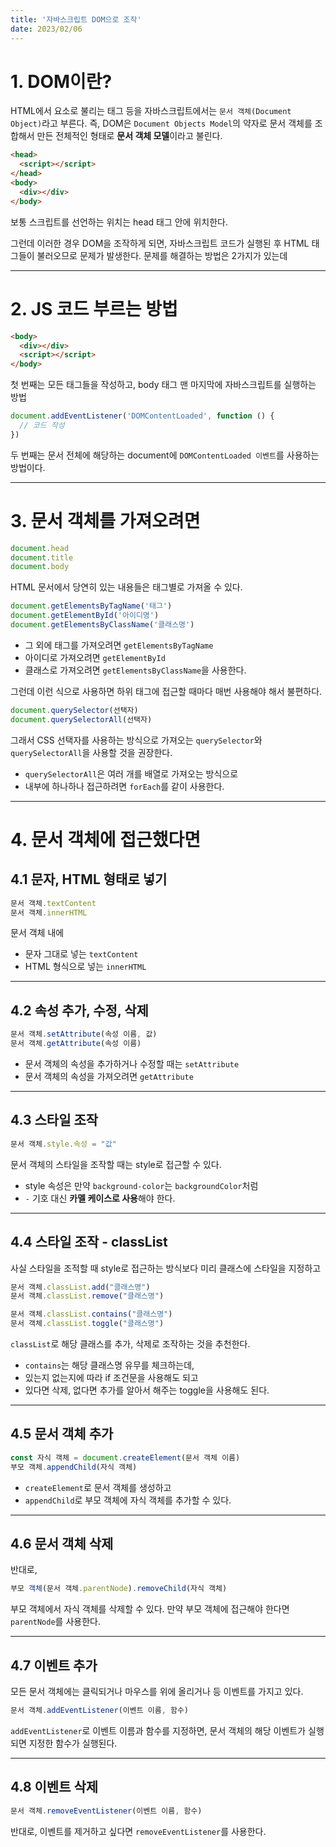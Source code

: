 ```yaml
---
title: '자바스크립트 DOM으로 조작'
date: 2023/02/06
---
```


# 1. DOM이란?

HTML에서 요소로 불리는 태그 등을 자바스크립트에서는 `문서 객체(Document Object)`라고 부른다.
즉, DOM은 `Document Objects Model`의 약자로 문서 객체를 조합해서 만든 전체적인 형태로 **문서 객체 모델**이라고 불린다.

```html
<head>
  <script></script>
</head>
<body>
  <div></div>
</body>
```

보통 스크립트를 선언하는 위치는 head 태그 안에 위치한다.

그런데 이러한 경우 DOM을 조작하게 되면, 자바스크립트 코드가 실행된 후 HTML 태그들이 불러오므로 문제가 발생한다.
문제를 해결하는 방법은 2가지가 있는데

---

# 2. JS 코드 부르는 방법

```html
<body>
  <div></div>
  <script></script>
</body>
```

첫 번째는 모든 태그들을 작성하고, body 태그 맨 마지막에 자바스크립트를 실행하는 방법

```js
document.addEventListener('DOMContentLoaded', function () {
  // 코드 작성
})
```

두 번째는 문서 전체에 해당하는 document에 `DOMContentLoaded 이벤트`를 사용하는 방법이다.

---

# 3. 문서 객체를 가져오려면

```js
document.head
document.title
document.body
```

HTML 문서에서 당연히 있는 내용들은 태그별로 가져올 수 있다.

```js
document.getElementsByTagName('태그')
document.getElementById('아이디명')
document.getElementsByClassName('클래스명')
```

- 그 외에 태그를 가져오려면 `getElementsByTagName`
- 아이디로 가져오려면 `getElementById`
- 클래스로 가져오려면 `getElementsByClassName`을 사용한다.

그런데 이런 식으로 사용하면 하위 태그에 접근할 때마다 매번 사용해야 해서 불편하다.

```js
document.querySelector(선택자)
document.querySelectorAll(선택자)
```

그래서 CSS 선택자를 사용하는 방식으로 가져오는 `querySelector`와 `querySelectorAll`을 사용할 것을 권장한다.

- `querySelectorAll`은 여러 개를 배열로 가져오는 방식으로
- 내부에 하나하나 접근하려면 `forEach`를 같이 사용한다.

---

# 4. 문서 객체에 접근했다면

## 4.1 문자, HTML 형태로 넣기

```js
문서 객체.textContent
문서 객체.innerHTML
```

문서 객체 내에

- 문자 그대로 넣는 `textContent`
- HTML 형식으로 넣는 `innerHTML`

---

## 4.2 속성 추가, 수정, 삭제

```js
문서 객체.setAttribute(속성 이름, 값)
문서 객체.getAttribute(속성 이름)
```

- 문서 객체의 속성을 추가하거나 수정할 때는 `setAttribute`
- 문서 객체의 속성을 가져오려면 `getAttribute`

---

## 4.3 스타일 조작

```js
문서 객체.style.속성 = "값"
```

문서 객체의 스타일을 조작할 때는 style로 접근할 수 있다.

- style 속성은 만약 `background-color`는 `backgroundColor`처럼
- `-` 기호 대신 **카멜 케이스로 사용**해야 한다.

---

## 4.4 스타일 조작 - classList

사실 스타일을 조적할 때 style로 접근하는 방식보다 미리 클래스에 스타일을 지정하고

```js
문서 객체.classList.add("클래스명")
문서 객체.classList.remove("클래스명")

문서 객체.classList.contains("클래스명")
문서 객체.classList.toggle("클래스명")
```

`classList`로 해당 클래스를 추가, 삭제로 조작하는 것을 추천한다.

- `contains`는 해당 클래스명 유무를 체크하는데,
- 있는지 없는지에 따라 if 조건문을 사용해도 되고
- 있다면 삭제, 없다면 추가를 알아서 해주는 toggle을 사용해도 된다.

---

## 4.5 문서 객체 추가

```js
const 자식 객체 = document.createElement(문서 객체 이름)
부모 객체.appendChild(자식 객체)
```

- `createElement`로 문서 객체를 생성하고
- `appendChild`로 부모 객체에 자식 객체를 추가할 수 있다.

---

## 4.6 문서 객체 삭제

반대로,

```js
부모 객체(문서 객체.parentNode).removeChild(자식 객체)
```

부모 객체에서 자식 객체를 삭제할 수 있다.
만약 부모 객체에 접근해야 한다면 `parentNode`를 사용한다.

---

## 4.7 이벤트 추가

모든 문서 객체에는 클릭되거나 마우스를 위에 올리거나 등 이벤트를 가지고 있다.

```js
문서 객체.addEventListener(이벤트 이름, 함수)
```

`addEventListener`로 이벤트 이름과 함수를 지정하면, 문서 객체의 해당 이벤트가 실행되면 지정한 함수가 실행된다.

---

## 4.8 이벤트 삭제

```js
문서 객체.removeEventListener(이벤트 이름, 함수)
```

반대로, 이벤트를 제거하고 싶다면 `removeEventListener`를 사용한다.

